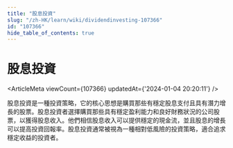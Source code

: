 ```yaml
---
title: "股息投資"
slug: "/zh-HK/learn/wiki/dividendinvesting-107366"
id: "107366"
hide_table_of_contents: true
---
```



<Breadcrumbs current="股息投資" />

# 股息投資

<ArticleMeta viewCount={107366} updatedAt={'2024-01-04 20:20:11'} />
<div className='border-solid border-b border-t-0 my-4 border-[var(--ifm-color-gray-300)]' />

股息投資是一種投資策略，它的核心思想是購買那些有穩定股息支付且具有潛力增長的股票。股息投資者選擇購買那些具有穩定盈利能力和良好財務狀況的公司股票，以獲得股息收入。他們相信股息收入可以提供穩定的現金流，並且股息的增長可以提高投資回報率。股息投資通常被視為一種相對低風險的投資策略，適合追求穩定收益的投資者。
